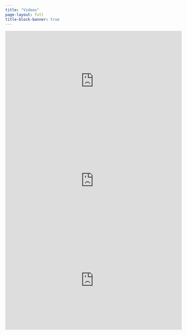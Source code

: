 ```yaml
---
title: "Videos"
page-layout: full
title-block-banner: true
---
```


::: {layout-ncol=3}

::: {#lamemecouleurdecaeur .video-item}


<iframe width="560" height="315" src="https://www.youtube.com/embed/yBW5KtucHW0?si=rWDzI8YFoh--DsVs" title="YouTube video player" frameborder="0" allow="accelerometer; autoplay; clipboard-write; encrypted-media; gyroscope; picture-in-picture; web-share" referrerpolicy="strict-origin-when-cross-origin" allowfullscreen></iframe>

:::


::: {#Respire1 .video-item}

<iframe width="560" height="315" src="https://www.youtube.com/embed/59LXID6Cos8?si=4InlrZ_8Yxw2fKFF" title="YouTube video player" frameborder="0" allow="accelerometer; autoplay; clipboard-write; encrypted-media; gyroscope; picture-in-picture; web-share" referrerpolicy="strict-origin-when-cross-origin" allowfullscreen> </iframe>

:::

::: {#oceania_hymn .video-item}


<iframe width="560" height="315" src="https://www.youtube.com/embed/cHpqMQN3uIw?si=XKsWL-jMPtB3MytN" title="OCEANIA A HYMN FOR THE PACIFIC (Official Video Clip)" frameborder="0" allow="accelerometer; autoplay; clipboard-write; encrypted-media; gyroscope; picture-in-picture; web-share" referrerpolicy="strict-origin-when-cross-origin" allowfullscreen></iframe>

:::


:::